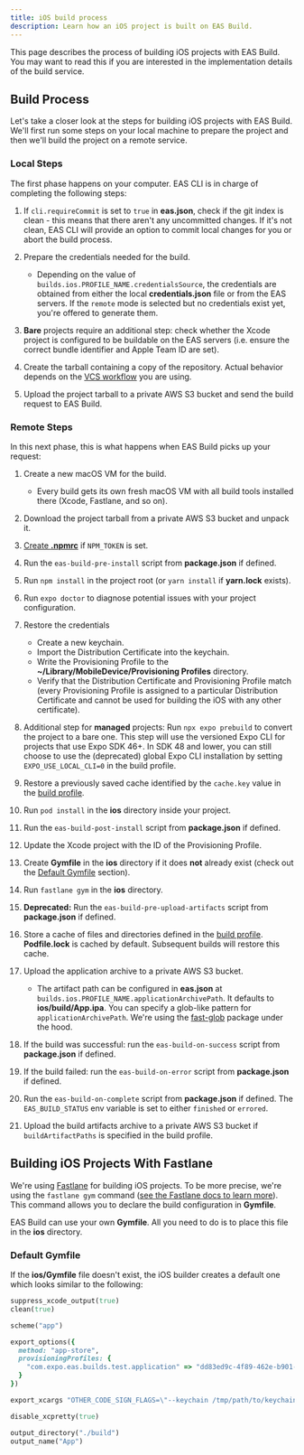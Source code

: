 ```yaml
---
title: iOS build process
description: Learn how an iOS project is built on EAS Build.
---
```


This page describes the process of building iOS projects with EAS Build. You may want to read this if you are interested in the implementation details of the build service.

## Build Process

Let's take a closer look at the steps for building iOS projects with EAS Build. We'll first run some steps on your local machine to prepare the project and then we'll build the project on a remote service.

### Local Steps

The first phase happens on your computer. EAS CLI is in charge of completing the following steps:

1. If `cli.requireCommit` is set to `true` in **eas.json**, check if the git index is clean - this means that there aren't any uncommitted changes. If it's not clean, EAS CLI will provide an option to commit local changes for you or abort the build process.
1. Prepare the credentials needed for the build.

   - Depending on the value of `builds.ios.PROFILE_NAME.credentialsSource`, the credentials are obtained from either the local **credentials.json** file or from the EAS servers. If the `remote` mode is selected but no credentials exist yet, you're offered to generate them.

1. **Bare** projects require an additional step: check whether the Xcode project is configured to be buildable on the EAS servers (i.e. ensure the correct bundle identifier and Apple Team ID are set).
1. Create the tarball containing a copy of the repository. Actual behavior depends on the [VCS workflow](https://expo.fyi/eas-vcs-workflow) you are using.
1. Upload the project tarball to a private AWS S3 bucket and send the build request to EAS Build.

### Remote Steps

In this next phase, this is what happens when EAS Build picks up your request:

1. Create a new macOS VM for the build.

   - Every build gets its own fresh macOS VM with all build tools installed there (Xcode, Fastlane, and so on).

1. Download the project tarball from a private AWS S3 bucket and unpack it.
1. [Create **.npmrc**](build-reference/private-npm-packages) if `NPM_TOKEN` is set.
1. Run the `eas-build-pre-install` script from **package.json** if defined.
1. Run `npm install` in the project root (or `yarn install` if **yarn.lock** exists).
1. Run `expo doctor` to diagnose potential issues with your project configuration.
1. Restore the credentials

   - Create a new keychain.
   - Import the Distribution Certificate into the keychain.
   - Write the Provisioning Profile to the **~/Library/MobileDevice/Provisioning Profiles** directory.
   - Verify that the Distribution Certificate and Provisioning Profile match (every Provisioning Profile is assigned to a particular Distribution Certificate and cannot be used for building the iOS with any other certificate).

1. Additional step for **managed** projects: Run `npx expo prebuild` to convert the project to a bare one. This step will use the versioned Expo CLI for projects that use Expo SDK 46+. In SDK 48 and lower, you can still choose to use the (deprecated) global Expo CLI installation by setting `EXPO_USE_LOCAL_CLI=0` in the build profile.
1. Restore a previously saved cache identified by the `cache.key` value in the [build profile](/build/eas-json).
1. Run `pod install` in the **ios** directory inside your project.
1. Run the `eas-build-post-install` script from **package.json** if defined.
1. Update the Xcode project with the ID of the Provisioning Profile.
1. Create **Gymfile** in the **ios** directory if it does **not** already exist (check out the [Default Gymfile](#default-gymfile) section).
1. Run `fastlane gym` in the **ios** directory.
1. **Deprecated:** Run the `eas-build-pre-upload-artifacts` script from **package.json** if defined.
1. Store a cache of files and directories defined in the [build profile](/build/eas-json). **Podfile.lock** is cached by default. Subsequent builds will restore this cache.
1. Upload the application archive to a private AWS S3 bucket.

   - The artifact path can be configured in **eas.json** at `builds.ios.PROFILE_NAME.applicationArchivePath`. It defaults to **ios/build/App.ipa**. You can specify a glob-like pattern for `applicationArchivePath`. We're using the [fast-glob](https://github.com/mrmlnc/fast-glob#pattern-syntax) package under the hood.

1. If the build was successful: run the `eas-build-on-success` script from **package.json** if defined.
1. If the build failed: run the `eas-build-on-error` script from **package.json** if defined.
1. Run the `eas-build-on-complete` script from **package.json** if defined. The `EAS_BUILD_STATUS` env variable is set to either `finished` or `errored`.
1. Upload the build artifacts archive to a private AWS S3 bucket if `buildArtifactPaths` is specified in the build profile.

## Building iOS Projects With Fastlane

We're using [Fastlane](https://fastlane.tools/) for building iOS projects. To be more precise, we're using the `fastlane gym` command ([see the Fastlane docs to learn more](https://docs.fastlane.tools/actions/gym/)). This command allows you to declare the build configuration in **Gymfile**.

EAS Build can use your own **Gymfile**. All you need to do is to place this file in the **ios** directory.

### Default Gymfile

If the **ios/Gymfile** file doesn't exist, the iOS builder creates a default one which looks similar to the following:

```rb
suppress_xcode_output(true)
clean(true)

scheme("app")

export_options({
  method: "app-store",
  provisioningProfiles: {
    "com.expo.eas.builds.test.application" => "dd83ed9c-4f89-462e-b901-60ae7fe6d737"
  }
})

export_xcargs "OTHER_CODE_SIGN_FLAGS=\"--keychain /tmp/path/to/keychain\""

disable_xcpretty(true)

output_directory("./build")
output_name("App")
```
